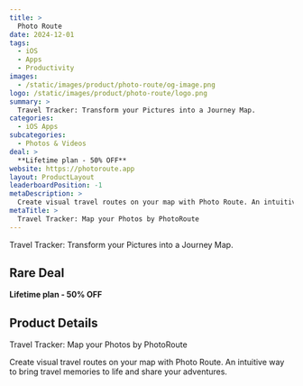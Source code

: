 ```yaml
---
title: >
  Photo Route
date: 2024-12-01
tags:
  - iOS
  - Apps
  - Productivity
images:
  - /static/images/product/photo-route/og-image.png
logo: /static/images/product/photo-route/logo.png
summary: >
  Travel Tracker: Transform your Pictures into a Journey Map.
categories:
  - iOS Apps
subcategories:
  - Photos & Videos
deal: >
  **Lifetime plan - 50% OFF**
website: https://photoroute.app
layout: ProductLayout
leaderboardPosition: -1
metaDescription: >
  Create visual travel routes on your map with Photo Route. An intuitive way to bring travel memories to life and share your adventures.
metaTitle: >
  Travel Tracker: Map your Photos by PhotoRoute
---
```

Travel Tracker: Transform your Pictures into a Journey Map.

## Rare Deal

**Lifetime plan - 50% OFF**

## Product Details

Travel Tracker: Map your Photos by PhotoRoute

Create visual travel routes on your map with Photo Route. An intuitive way to bring travel memories to life and share your adventures.
